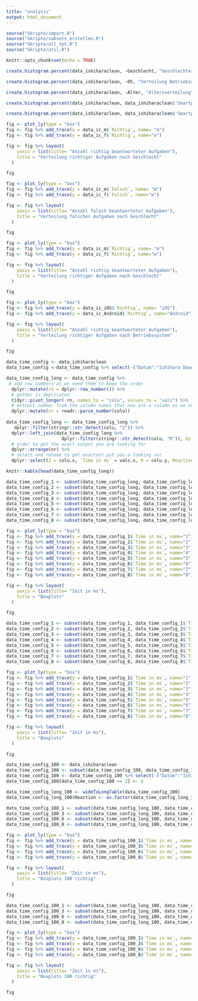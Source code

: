 ```yaml
---
title: "analysis"
output: html_document
---
```


```r

source("Skripte/import.R")
source("Skripte/subsets_erstellen.R")
source("Skripte/all_tpt.R")
source("Skripte/util.R")

knitr::opts_chunk$set(echo = TRUE)
```



```r
create.histogram.percent(data_ishiharaclean, ~Geschlecht, "Geschlechterverteilung")
```
```r
create.histogram.percent(data_ishiharaclean, ~OS, "Verteilung Betriebssystem")
```
```r
create.histogram.percent(data_ishiharaclean, ~Alter, "Altersverteilung")
```
```r
create.histogram.percent(data_ishiharaclean, data_ishiharaclean$'Smartphone Nutzung', "Smartphone Nutzung")
```
```r
create.histogram.percent(data_ishiharaclean, data_ishiharaclean$'Smartphone Nutzungserfahrung', "Smartphone Nutzungserfahrung")
```



```r
fig <- plot_ly(type = "box")
fig <- fig %>% add_trace(y = data_ic_m$`Richtig`, name= "m")
fig <- fig %>% add_trace(y = data_ic_f$`Richtig`, name="w")

fig <- fig %>% layout(
    yaxis = list(title= "Anzahl richtig beantworteter Aufgaben"), 
    title = "Verteilung richtiger Aufgaben nach Geschlecht"
  )

fig
```
```r
fig <- plot_ly(type = "box")
fig <- fig %>% add_trace(y = data_ic_m$`Falsch`, name= "m")
fig <- fig %>% add_trace(y = data_ic_f$`Falsch`, name="w")

fig <- fig %>% layout(
    yaxis = list(title= "Anzahl falsch beantworteter Aufgaben"), 
    title = "Verteilung falscher Aufgaben nach Geschlecht"
  )

fig
```
```r
fig <- plot_ly(type = "box")
fig <- fig %>% add_trace(y = data_ic_m$`Richtig`, name= "m")
fig <- fig %>% add_trace(y = data_ic_f$`Richtig`, name="w")

fig <- fig %>% layout(
    yaxis = list(title= "Anzahl richtig beantworteter Aufgaben"), 
    title = "Verteilung richtiger Aufgaben nach Geschlecht"
  )

fig
```



```r
fig <- plot_ly(type = "box")
fig <- fig %>% add_trace(y = data_ic_iOS$`Richtig`, name= "iOS")
fig <- fig %>% add_trace(y = data_ic_Android$`Richtig`, name="Android")

fig <- fig %>% layout(
    yaxis = list(title= "Anzahl richtig beantworteter Aufgaben"), 
    title = "Verteilung richtiger Aufgaben nach Betriebssystem"
  )

fig
```

```r
data_time_config <- data_ishiharaclean
data_time_config <-data_time_config %>% select(-("Datum":"Ishihara Dauer"))
```

```r

data_time_config_long <- data_time_config %>%
 # add row numbers as we need them to keep the order
  dplyr::mutate(rn = dplyr::row_number()) %>%
  # gather is depricated
  tidyr::pivot_longer(-rn, names_to = "colu", values_to = "vals") %>%
  # extract number from the column names that now are a column as we need them to keep the order also
  dplyr::mutate(nr = readr::parse_number(colu))
  
data_time_config_long <- data_time_config_long %>%
   dplyr::filter(stringr::str_detect(colu, "Z")) %>%
  dplyr::left_join(data_time_config_long %>%
                     dplyr::filter(stringr::str_detect(colu, "R")), by = c("rn", "nr")) %>%
  # order to get the exact output you are looking for
  dplyr::arrange(nr) %>%
  # select and rename to get exactout put you a looking vor
  dplyr::select(Z = colu.x, `Time in ms` = vals.x, R = colu.y, Reaction = vals.y) 
```

```r
knitr::kable(head(data_time_config_long))
```

```r
data_time_config_1 <- subset(data_time_config_long, data_time_config_long$Reaction == 1)
data_time_config_2 <- subset(data_time_config_long, data_time_config_long$Reaction == 2)
data_time_config_3 <- subset(data_time_config_long, data_time_config_long$Reaction == 3)
data_time_config_4 <- subset(data_time_config_long, data_time_config_long$Reaction == 4)
data_time_config_5 <- subset(data_time_config_long, data_time_config_long$Reaction == 5)
data_time_config_6 <- subset(data_time_config_long, data_time_config_long$Reaction == 6)
data_time_config_7 <- subset(data_time_config_long, data_time_config_long$Reaction == 7)
data_time_config_8 <- subset(data_time_config_long, data_time_config_long$Reaction == 8)
```

```r
fig <- plot_ly(type = "box")
fig <- fig %>% add_trace(y = data_time_config_1$`Time in ms`, name="1")
fig <- fig %>% add_trace(y = data_time_config_2$`Time in ms`, name="2")
fig <- fig %>% add_trace(y = data_time_config_3$`Time in ms`, name="3")
fig <- fig %>% add_trace(y = data_time_config_4$`Time in ms`, name="4")
fig <- fig %>% add_trace(y = data_time_config_5$`Time in ms`, name="5")
fig <- fig %>% add_trace(y = data_time_config_6$`Time in ms`, name="6")
fig <- fig %>% add_trace(y = data_time_config_7$`Time in ms`, name="7")
fig <- fig %>% add_trace(y = data_time_config_8$`Time in ms`, name="8")

fig <- fig %>% layout(
    yaxis = list(title= "Zeit in ms"), 
    title = "Boxplots"
  )

fig
```

```r
data_time_config_1 <- subset(data_time_config_1, data_time_config_1$`Time in ms` <= 6000)
data_time_config_2 <- subset(data_time_config_2, data_time_config_2$`Time in ms` <= 6000)
data_time_config_3 <- subset(data_time_config_3, data_time_config_3$`Time in ms` <= 6000)
data_time_config_4 <- subset(data_time_config_4, data_time_config_4$`Time in ms` <= 6000)
data_time_config_5 <- subset(data_time_config_5, data_time_config_5$`Time in ms` <= 6000)
data_time_config_6 <- subset(data_time_config_6, data_time_config_6$`Time in ms` <= 6000)
data_time_config_7 <- subset(data_time_config_7, data_time_config_7$`Time in ms` <= 6000)
data_time_config_8 <- subset(data_time_config_8, data_time_config_8$`Time in ms` <= 6000)
```

```r
fig <- plot_ly(type = "box")
fig <- fig %>% add_trace(y = data_time_config_1$`Time in ms`, name="1")
fig <- fig %>% add_trace(y = data_time_config_2$`Time in ms`, name="2")
fig <- fig %>% add_trace(y = data_time_config_3$`Time in ms`, name="3")
fig <- fig %>% add_trace(y = data_time_config_4$`Time in ms`, name="4")
fig <- fig %>% add_trace(y = data_time_config_5$`Time in ms`, name="5")
fig <- fig %>% add_trace(y = data_time_config_6$`Time in ms`, name="6")
fig <- fig %>% add_trace(y = data_time_config_7$`Time in ms`, name="7")
fig <- fig %>% add_trace(y = data_time_config_8$`Time in ms`, name="8")

fig <- fig %>% layout(
    yaxis = list(title= "Zeit in ms"), 
    title = "Boxplots"
  )

fig
```


```r
data_time_config_100 <- data_ishiharaclean
data_time_config_100 <- subset(data_time_config_100, data_time_config_100$Richtig == 100)
data_time_config_100 <- data_time_config_100 %>% select(-("Datum":"Ishihara Dauer"))
data_time_config_100[data_time_config_100 == 2] <- 6 
```

```r
data_time_config_long_100 <- wideToLongTable(data_time_config_100)
data_time_config_long_100$Reaction <- as.factor(data_time_config_long_100$Reaction)
```

```r
data_time_config_100_1 <- subset(data_time_config_long_100, data_time_config_long_100$Reaction == 1)
data_time_config_100_3 <- subset(data_time_config_long_100, data_time_config_long_100$Reaction == 3)
data_time_config_100_6 <- subset(data_time_config_long_100, data_time_config_long_100$Reaction == 6)
data_time_config_100_8 <- subset(data_time_config_long_100, data_time_config_long_100$Reaction == 8)
```

```r
fig <- plot_ly(type = "box")
fig <- fig %>% add_trace(y = data_time_config_100_1$`Time in ms`, name="Config 1")
fig <- fig %>% add_trace(y = data_time_config_100_3$`Time in ms`, name="Config 3")
fig <- fig %>% add_trace(y = data_time_config_100_6$`Time in ms`, name="Config 6")
fig <- fig %>% add_trace(y = data_time_config_100_8$`Time in ms`, name="Config 8")

fig <- fig %>% layout(
    yaxis = list(title= "Zeit in ms"), 
    title = "Boxplots 100 richtig"
  )

fig
```
```r
data_time_config_100_1 <- subset(data_time_config_long_100, data_time_config_long_100$`Time in ms` <= 6000)
data_time_config_100_3 <- subset(data_time_config_long_100, data_time_config_long_100$`Time in ms` <= 6000)
data_time_config_100_6 <- subset(data_time_config_long_100, data_time_config_long_100$`Time in ms` <= 6000)
data_time_config_100_8 <- subset(data_time_config_long_100, data_time_config_long_100$`Time in ms` <= 6000)
```

```r
fig <- plot_ly(type = "box")
fig <- fig %>% add_trace(y = data_time_config_100_1$`Time in ms`, name="Config 1")
fig <- fig %>% add_trace(y = data_time_config_100_3$`Time in ms`, name="Config 3")
fig <- fig %>% add_trace(y = data_time_config_100_6$`Time in ms`, name="Config 6")
fig <- fig %>% add_trace(y = data_time_config_100_8$`Time in ms`, name="Config 8")

fig <- fig %>% layout(
    yaxis = list(title= "Zeit in ms"), 
    title = "Boxplots 100 richtig"
  )

fig
```

